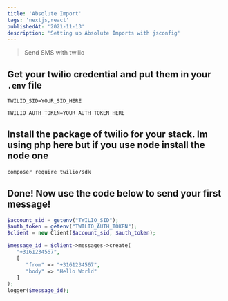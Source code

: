 ```yaml
---
title: 'Absolute Import'
tags: 'nextjs,react'
publishedAt: '2021-11-13'
description: 'Setting up Absolute Imports with jsconfig'
---
```


> Send SMS with twilio

## Get your twilio credential and put them in your `.env` file

`TWILIO_SID=YOUR_SID_HERE`

`TWILIO_AUTH_TOKEN=YOUR_AUTH_TOKEN_HERE`

## Install the package of twilio for your stack. Im using php here but if you use node install the node one

```bash
composer require twilio/sdk
```

## Done! Now use the code below to send your first message!

```php
$account_sid = getenv("TWILIO_SID");
$auth_token = getenv("TWILIO_AUTH_TOKEN");
$client = new Client($account_sid, $auth_token);

$message_id = $client->messages->create(
   "+3161234567",
   [
      "from" => "+3161234567",
      "body" => "Hello World"
   ]
);
logger($message_id);
```
